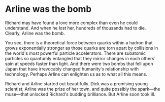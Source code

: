 # Arline was the bomb

Richard may have found a love more complex than even he could understand. And when he lost her, hundreds of thousands had to die. Clearly, Arline was the bomb.

You see, there is a theoretical force between quarks within a hadron that grows exponentially stronger as those quarks are torn apart by collisions in the world's most powerful particle accelerators. There are subatomic particles so quantumly entangled that they mirror changes in each others' spin at speeds faster than light. And there were two bombs that fell upon Japan that have irrevocably changed humanity's relationship with technology. Perhaps Arline can enlighten us as to what all this means.

Richard and Arline started out beautifully. Dick was a promising young scientist; Arline was the prize of her town, and quite possibly the spark—the muse—that unlocked Richard's budding brilliance. But Arline soon took ill.